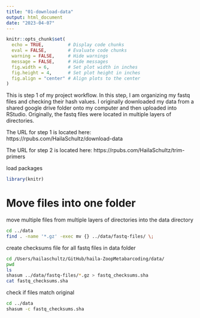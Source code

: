 ```yaml
---
title: "01-download-data"
output: html_document
date: "2023-04-07"
---
```

```r
knitr::opts_chunk$set(
  echo = TRUE,         # Display code chunks
  eval = FALSE,        # Evaluate code chunks
  warning = FALSE,     # Hide warnings
  message = FALSE,     # Hide messages
  fig.width = 6,       # Set plot width in inches
  fig.height = 4,      # Set plot height in inches
  fig.align = "center" # Align plots to the center
)
```
This is step 1 of my project workflow. In this step, I am organizing my fastq files and checking their hash values. I originally downloaded my data from a shared google drive folder onto my computer and then uploaded into RStudio. Originally, the fastq files were located in multiple layers of directories.

The URL for step 1 is located here: https://rpubs.com/HailaSchultz/download-data

The URL for step 2 is located here: https://rpubs.com/HailaSchultz/trim-primers


load packages
```r
library(knitr)
```


# Move files into one folder

move multiple files from multiple layers of directories into the data directory
```bash
cd ../data
find . -name '*.gz' -exec mv {} ../data/fastq-files/ \;
```


create checksums file for all fastq files in data folder
```bash
cd /Users/hailaschultz/GitHub/haila-ZoopMetabarcoding/data/
pwd
ls
shasum ../data/fastq-files/*.gz > fastq_checksums.sha
cat fastq_checksums.sha
```

check if files match original
```bash
cd ../data
shasum -c fastq_checksums.sha
```



